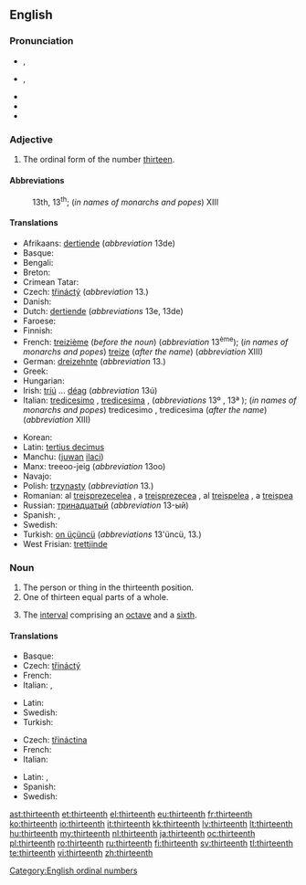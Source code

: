==English==
{{ordinalbox|en|12th|13th|14th|twelfth|fourteenth|card=thirteen}}

===Pronunciation===
* {{a|RP}} {{IPA|/ˌθɜːˈtiːnθ/}}, {{X-SAMPA|/%T3:"ti:nT/}}
* {{a|GenAm}} {{IPA|/ˌθɝˈtiːnθ/}}, {{X-SAMPA|/%T3`"ti:nT/}}
* {{audio|En-us-thirteenth.ogg|Audio (US)}}
* {{rhymes|iːnθ}}
* {{hyphenation|thir|teenth}}

===Adjective===
{{en-adj|-}}

# The ordinal form of the number [[thirteen]].

====Abbreviations====
: 13th, 13<sup>th</sup>; (''in names of monarchs and popes'') XIII

====Translations====
{{trans-top|13th}}
* Afrikaans: [[dertiende]] (''abbreviation'' 13de)
* Basque: {{t|eu|hamahirugarren|xs=Basque}}
* Bengali: {{t|bn|ত্রয়োদশ}}
* Breton: {{t|br|trizekvet}}
* Crimean Tatar: {{tø|crh|on üçünci}}
* Czech: [[třináctý]] (''abbreviation'' 13.)
* Danish: {{t|da|trettende}}
* Dutch: [[dertiende]] (''abbreviations'' 13e, 13de)
* Faroese: {{t|fo|trettandi|m}}
* Finnish: {{t-|fi|kolmastoista}}
* French: [[treizième]] (''before the noun'') (''abbreviation'' 13<sup>ème</sup>); (''in names of monarchs and popes'') [[treize]] (''after the name'') (''abbreviation'' XIII)
* German: [[dreizehnte]] (''abbreviation'' 13.)
* Greek: {{t+|el|δέκατος τρίτος|tr=dekatos tritos}}
* Hungarian: {{t+|hu|tizenharmadik}}
* Irish: [[tríú]] ... [[déag]] (''abbreviation'' 13ú)
* Italian: [[tredicesimo]] {{m}}, [[tredicesima]] {{f}}, (''abbreviations'' 13º {{m}}, 13ª {{f}}); (''in names of monarchs and popes'') tredicesimo {{m}}, tredicesima {{f}} (''after the name'') (''abbreviation'' XIII)
{{trans-mid}}
* Korean: {{t|ko|열셋째|tr=yeolsesjjae}}
* Latin: [[tertius decimus]]
* Manchu: ([[juwan]] [[ilaci]])
* Manx: treeoo-jeig (''abbreviation'' 13oo)
* Navajo: {{tø|nv|tááʼtsʼáadah góneʼ}}
* Polish: [[trzynasty]] (''abbreviation'' 13.)
* Romanian: al [[treisprezecelea]] {{m}}, a [[treisprezecea]] {{f}}, al [[treișpelea]] {{italbrac|m, informal}}, a [[treișpea]] {{italbrac|f, informal}}
* Russian: [[тринадцатый]] (''abbreviation'' 13-ый)
* Spanish: {{t-|es|decimotercero|m}}, {{t-|es|decimotercera|f}}
* Swedish: {{t+|sv|trettonde}}
* Turkish: [[on üçüncü]] (''abbreviations'' 13'üncü, 13.)
* West Frisian: [[trettjinde]]
{{trans-bottom}}

===Noun===
{{en-noun}}

# The person or thing in the thirteenth position.
# One of thirteen equal parts of a whole.
# {{music}} The [[interval]] comprising an [[octave]] and a [[sixth]].

====Translations====
{{trans-top|something in the thirteenth position}}
* Basque: {{t|eu|hamahirugarren|xs=Basque}}
* Czech: [[třináctý]] {{m}}
* French: {{t+|fr|treizième|m|f}}
* Italian: {{t+|it|tredicesimo|m}}, {{t-|it|tredicesima|f}}
{{trans-mid}}
* Latin: {{t|la|tertius decimus}}
* Swedish: {{t+|sv|trettonde}}
* Turkish: {{t|tr|on üçüncü}}
{{trans-bottom}}

{{trans-top|one of thirteen equal parts of a whole}}
* Czech: [[třináctina]] {{f}}
* French: {{t+|fr|treizième|m}}
* Italian: {{t+|it|tredicesimo|m}}
{{trans-mid}}
* Latin: {{t|la|tertium decimum}}, {{t|la|tertium decimum|n}}
* Spanish: {{t|es|treceavo|m}}
* Swedish: {{t+|sv|trettondel}}
{{trans-bottom}}

[[Category:English ordinal numbers]]

[[ast:thirteenth]]
[[et:thirteenth]]
[[el:thirteenth]]
[[eu:thirteenth]]
[[fr:thirteenth]]
[[ko:thirteenth]]
[[io:thirteenth]]
[[it:thirteenth]]
[[kk:thirteenth]]
[[lv:thirteenth]]
[[lt:thirteenth]]
[[hu:thirteenth]]
[[my:thirteenth]]
[[nl:thirteenth]]
[[ja:thirteenth]]
[[oc:thirteenth]]
[[pl:thirteenth]]
[[ro:thirteenth]]
[[ru:thirteenth]]
[[fi:thirteenth]]
[[sv:thirteenth]]
[[tl:thirteenth]]
[[te:thirteenth]]
[[vi:thirteenth]]
[[zh:thirteenth]]